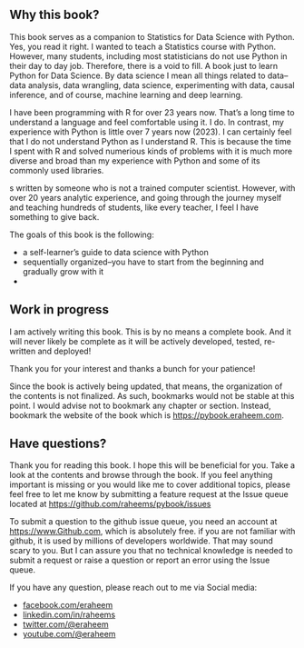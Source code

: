 
##  Why this book? {.unnumbered}

This book serves as a companion to Statistics for Data Science with Python. Yes, you read it right. I wanted to teach a Statistics course with Python. However, many students, including most statisticians do not use Python in their day to day job. Therefore, there is a void to fill. A book just to learn Python for Data Science. By data science I mean all things related to data--data analysis, data wrangling, data science, experimenting with data, causal inference, and of course, machine learning and deep learning.

I have been programming with R for over 23 years now. That's a long time to understand a language and feel comfortable using it. I do. In contrast, my experience with Python is little over 7 years now (2023). I can certainly feel that I do not understand Python as I understand R. This is because the time I spent with R and solved numerious kinds of problems with it is much more diverse and broad than my experience with Python and some of its commonly used libraries. 

s written by someone who is not a trained computer scientist. However, with over 20 years analytic experience, and going through the journey myself and teaching hundreds of students, like every teacher, I feel I have something to give back. 

The goals of this book is the following:

- a self-learner's guide to data science with Python
- sequentially organized--you have to start from the beginning and gradually grow with it
- 

## Work in progress

I am actively writing this book. This is by no means a complete book. And it will never likely be complete as it will be actively developed, tested, re-written and deployed!

Thank you for your interest and thanks a bunch for your patience! 

Since the book is actively being updated, that means, the organization of the contents is not finalized. As such, bookmarks would not be stable at this point. I would advise not to bookmark any chapter or section. Instead, bookmark the website of the book which is [https://pybook.eraheem.com](https://pybook.eraheem.com). 

## Have questions?

Thank you for reading this book. I hope this will be beneficial for you. Take a look at the contents and browse through the book. If you feel anything important is missing or you would like me to cover additional topics, please feel free to let me know by submitting a feature request at the Issue queue located at [https://github.com/raheems/pybook/issues](https://github.com/raheems/pybook/issues)

To submit a question to the github issue queue, you need an account at [https://www.Github.com](https://www.Github.com), which is absolutely free. if you are not familiar with github, it is used by millions of developers worldwide. That may sound scary to you. But I can assure you that no technical knowledge is needed to submit a request or raise a question or report an error using the Issue queue. 

If you have any question, please reach out to me via Social media:

-   [facebook.com/eraheem](https://facebook.com/eraheem){target="_blank"}
-   [linkedin.com/in/raheems](https://linkedin.com/in/raheems){target="_blank"}
-   [twitter.com/\@eraheem](https://twitter.com/@eraheem){target="_blank"}
-   [youtube.com/\@eraheem](https://youtube.com/@eraheem){target="_blank"}

